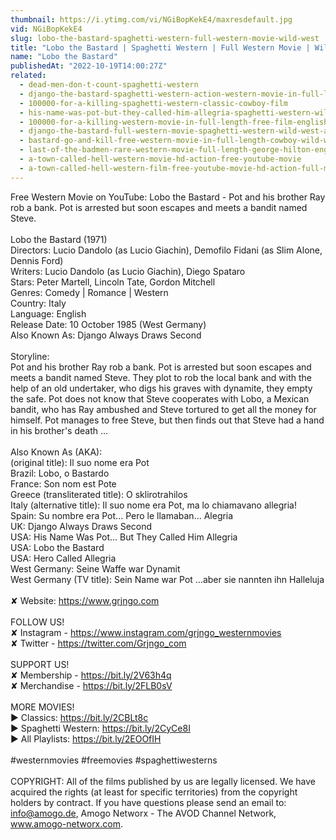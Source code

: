 ```yaml
---
thumbnail: https://i.ytimg.com/vi/NGiBopKekE4/maxresdefault.jpg
vid: NGiBopKekE4
slug: lobo-the-bastard-spaghetti-western-full-western-movie-wild-west
title: "Lobo the Bastard | Spaghetti Western | Full Western Movie | Wild West"
name: "Lobo the Bastard"
publishedAt: "2022-10-19T14:00:27Z"
related:
  - dead-men-don-t-count-spaghetti-western
  - django-the-bastard-spaghetti-western-action-western-movie-in-full-length
  - 100000-for-a-killing-spaghetti-western-classic-cowboy-film
  - his-name-was-pot-but-they-called-him-allegria-spaghetti-western-wild-west-film-full-movie
  - 100000-for-a-killing-western-movie-in-full-length-free-film-english-full-movies-youtube
  - django-the-bastard-full-western-movie-spaghetti-western-wild-west-action
  - bastard-go-and-kill-free-western-movie-in-full-length-cowboy-wild-west-film
  - last-of-the-badmen-rare-western-movie-full-length-george-hilton-english-full-movie
  - a-town-called-hell-western-movie-hd-action-free-youtube-movie
  - a-town-called-hell-western-film-free-youtube-movie-hd-action-full-movie
---
```


Free Western Movie on YouTube: Lobo the Bastard - Pot and his brother Ray rob a bank. Pot is arrested but soon escapes and meets a bandit named Steve.<br />
<br />
Lobo the Bastard (1971)<br />
Directors: Lucio Dandolo (as Lucio Giachin), Demofilo Fidani (as Slim Alone, Dennis Ford)<br />
Writers: Lucio Dandolo (as Lucio Giachin), Diego Spataro <br />
Stars: Peter Martell, Lincoln Tate, Gordon Mitchell<br />
Genres: Comedy | Romance | Western <br />
Country: Italy<br />
Language: English<br />
Release Date: 10 October 1985 (West Germany) <br />
Also Known As: Django Always Draws Second <br />
<br />
Storyline:<br />
Pot and his brother Ray rob a bank. Pot is arrested but soon escapes and meets a bandit named Steve. They plot to rob the local bank and with the help of an old undertaker, who digs his graves with dynamite, they empty the safe. Pot does not know that Steve cooperates with Lobo, a Mexican bandit, who has Ray ambushed and Steve tortured to get all the money for himself. Pot manages to free Steve, but then finds out that Steve had a hand in his brother's death ... <br />
<br />
Also Known As (AKA):<br />
(original title): Il suo nome era Pot<br />
Brazil: Lobo, o Bastardo<br />
France: Son nom est Pote<br />
Greece (transliterated title): O sklirotrahilos<br />
Italy (alternative title): Il suo nome era Pot, ma lo chiamavano allegria!<br />
Spain: Su nombre era Pot... Pero le llamaban... Alegria<br />
UK: Django Always Draws Second<br />
USA: His Name Was Pot... But They Called Him Allegria<br />
USA: Lobo the Bastard<br />
USA: Hero Called Allegria<br />
West Germany: Seine Waffe war Dynamit<br />
West Germany (TV title): Sein Name war Pot ...aber sie nannten ihn Halleluja<br />
<br />
✘ Website: https://www.grjngo.com<br />
<br />
FOLLOW US!<br />
✘ Instagram - https://www.instagram.com/grjngo_westernmovies<br />
✘ Twitter - https://twitter.com/Grjngo_com<br />
<br />
SUPPORT US!<br />
✘ Membership - https://bit.ly/2V63h4q<br />
✘ Merchandise - https://bit.ly/2FLB0sV<br />
<br />
MORE MOVIES! <br />
► Classics: https://bit.ly/2CBLt8c <br />
► Spaghetti Western: https://bit.ly/2CyCe8I <br />
► All Playlists: https://bit.ly/2EOOfIH <br />
<br />
#westernmovies #freemovies #spaghettiwesterns<br />
<br />
COPYRIGHT: All of the films published by us are legally licensed. We have acquired the rights (at least for specific territories) from the copyright holders by contract. If you have questions please send an email to: info@amogo.de, Amogo Networx - The AVOD Channel Network, www.amogo-networx.com.